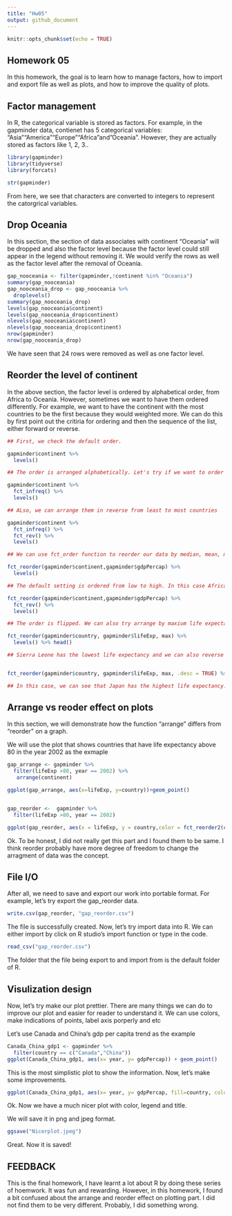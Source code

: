 ```yaml
---
title: "Hw05"
output: github_document
---
```


```r
knitr::opts_chunk$set(echo = TRUE)
```
## Homework 05

In this homework, the goal is to learn how to manage factors, how to import and export file as well as plots, and how to improve the quality of plots. 

## Factor management 

In R, the categorical variable is stored as factors. For example, in the gapminder data, contienet has 5 categorical variables: "Asia""America""Europe""Africa"and"Oceania". However, they are actually stored as factors like 1, 2, 3.. 

```r
library(gapminder)
library(tidyverse)
library(forcats)
```

```r
str(gapminder)
```


From here, we see that characters are converted to integers to represent the catorgrical variables. 

## Drop Oceania 

In this section, the section of data associates with continent "Oceania" will be dropped and also the factor level because the factor level could still appear in the legend without removing it. 
We would verify the rows as well as the factor level after the removal of Oceania.

```r
gap_nooceania <- filter(gapminder,!continent %in% "Oceania")
summary(gap_nooceania)
gap_nooceania_drop <- gap_nooceania %>%
  droplevels()
summary(gap_nooceania_drop)
levels(gap_nooceania$continent)
levels(gap_nooceania_drop$continent)
nlevels(gap_nooceania$continent)
nlevels(gap_nooceania_drop$continent)
nrow(gapminder)
nrow(gap_nooceania_drop)

```

We have seen that 24 rows were removed as well as one factor level. 

## Reorder the level of continent 

In the above section, the factor level is ordered by alphabetical order, from Africa to Oceania. However, sometimes we want to have them ordered differently. For example, we want to have the continent with the most countries to be the first because they would weighted more. We can do this by first point out the critiria for ordering and then the sequence of the list, either forward or reverse. 

```r
## First, we check the default order. 

gapminder$continent %>% 
  levels()

## The order is arranged alphabetically. Let's try if we want to order the continent from the most countries to the leaset. (Frenquency)

gapminder$continent %>%
  fct_infreq() %>%
  levels() 

## ALso, we can arrange them in reverse from least to most countries

gapminder$continent %>%
  fct_infreq() %>%
  fct_rev() %>%
  levels() 

## We can use fct_order function to reorder our data by median, mean, max or mini, whichever suits our need.

fct_reorder(gapminder$continent,gapminder$gdpPercap) %>%
  levels() 

## The default setting is ordered from low to high. In this case Africa has the lowest gdp per capitia. The order can be reversed 

fct_reorder(gapminder$continent,gapminder$gdpPercap) %>%
  fct_rev() %>%
  levels() 

## The order is flipped. We can also try arrange by maxium life expectancy

fct_reorder(gapminder$country, gapminder$lifeExp, max) %>%
  levels() %>% head()

## Sierra Leone has the lowest life expectancy and we can also reverse the order by using fct_reorder to see the country with highest life expectancy.


fct_reorder(gapminder$country, gapminder$lifeExp, max, .desc = TRUE) %>% levels() %>% head()

## In this case, we can see that Japan has the highest life expectancy. 
```


## Arrange vs reoder effect on plots 

In this section, we will demonstrate how the function "arrange" differs from "reorder" on a graph. 

We will use the plot that shows countries that have life expectancy above 80 in the year 2002 as the exmaple

```r
gap_arrange <- gapminder %>%
  filter(lifeExp >80, year == 2002) %>%
   arrange(continent) 

ggplot(gap_arrange, aes(x=lifeExp, y=country))+geom_point()


gap_reorder <-  gapminder %>%
  filter(lifeExp >80, year == 2002)

ggplot(gap_reorder, aes(x = lifeExp, y = country,color = fct_reorder2(continent, year, lifeExp))) + geom_point()
```

Ok. To be honest, I did not really get this part and I found them to be same. I think reorder probably have more degree of freedom to change the arragment of data was the concept.


## File I/O 

After all, we need to save and export our work into portable format. For example, let's try export the gap_reorder data. 
```r
write.csv(gap_reorder, "gap_reorder.csv")
```

The file is successfully created. Now, let's try import data into R. We can either import by click on R studio's import function or type in the code.  
```r
read_csv("gap_reorder.csv")
```

The folder that the file being export to and import from is the default folder of R. 

## Visulization design 

Now, let's try make our plot prettier. There are many things we can do to improve our plot and easier for reader to understand it. We can use colors, make indications of points, label axis porperly and etc

Let's use Canada and China's gdp per capita trend as the example 

```r
Canada_China_gdp1 <- gapminder %>%
  filter(country == c("Canada","China"))
ggplot(Canada_China_gdp1, aes(x= year, y= gdpPercap)) + geom_point()
```


This is the most simplistic plot to show the information. Now, let's make some improvements. 

```r
ggplot(Canada_China_gdp1, aes(x= year, y= gdpPercap, fill=country, color = country)) + geom_point() + ggtitle("GDP per Capitia Growth of China and Canada") + geom_line()

```

Ok. Now we have a much nicer plot with color, legend and title. 

We will save it in png  and jpeg format. 

```r
ggsave("Nicerplot.jpeg")
```

Great. Now it is saved!


## FEEDBACK 

This is the final homework, I have learnt a lot about R by doing these series of hoemwork. It was fun and rewarding. However, in this homework, I found a bit confused about the arrange and reorder effect on plotting part. I did not find them to be very different. Probably, I did something wrong. 




